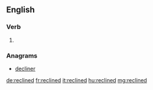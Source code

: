 ==English==

===Verb===
{{head|en}}

# {{en-past of|recline}}

===Anagrams===
* [[decliner#English|decliner]]

[[de:reclined]]
[[fr:reclined]]
[[it:reclined]]
[[hu:reclined]]
[[mg:reclined]]